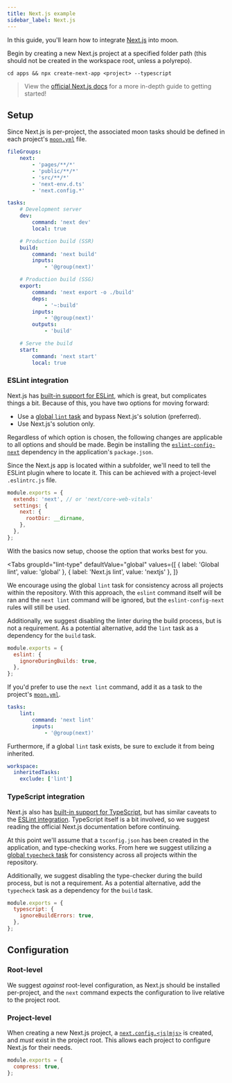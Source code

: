 ```yaml
---
title: Next.js example
sidebar_label: Next.js
---
```



<HeadingApiLink to="https://github.com/moonrepo/examples/tree/master/apps/nextjs-app" />

In this guide, you'll learn how to integrate [Next.js](https://nextjs.org) into moon.

Begin by creating a new Next.js project at a specified folder path (this should not be created in
the workspace root, unless a polyrepo).

```shell
cd apps && npx create-next-app <project> --typescript
```

> View the [official Next.js docs](https://nextjs.org/learn/basics/create-nextjs-app/setup) for a
> more in-depth guide to getting started!

## Setup

Since Next.js is per-project, the associated moon tasks should be defined in each project's
[`moon.yml`](../../config/project) file.

```yaml title="<project>/moon.yml"
fileGroups:
	next:
		- 'pages/**/*'
		- 'public/**/*'
		- 'src/**/*'
		- 'next-env.d.ts'
		- 'next.config.*'

tasks:
	# Development server
	dev:
		command: 'next dev'
		local: true

	# Production build (SSR)
	build:
		command: 'next build'
		inputs:
			- '@group(next)'

	# Production build (SSG)
	export:
		command: 'next export -o ./build'
		deps:
			- '~:build'
		inputs:
			- '@group(next)'
		outputs:
			- 'build'

	# Serve the build
	start:
		command: 'next start'
		local: true
```

### ESLint integration

Next.js has [built-in support for ESLint](https://nextjs.org/docs/basic-features/eslint), which is
great, but complicates things a bit. Because of this, you have two options for moving forward:

- Use a [global `lint` task](./eslint) and bypass Next.js's solution (preferred).
- Use Next.js's solution only.

Regardless of which option is chosen, the following changes are applicable to all options and should
be made. Begin be installing the
[`eslint-config-next`](https://nextjs.org/docs/basic-features/eslint#eslint-config) dependency in
the application's `package.json`.

<AddDepsTabs dep="eslint-config-next" package="<project>" dev />

Since the Next.js app is located within a subfolder, we'll need to tell the ESLint plugin where to
locate it. This can be achieved with a project-level `.eslintrc.js` file.

```js title="<project>/.eslintrc.js"
module.exports = {
  extends: 'next', // or 'next/core-web-vitals'
  settings: {
    next: {
      rootDir: __dirname,
    },
  },
};
```

With the basics now setup, choose the option that works best for you.

<Tabs
  groupId="lint-type"
  defaultValue="global"
  values={[
    { label: 'Global lint', value: 'global' },
    { label: 'Next.js lint', value: 'nextjs' },
  ]}
>
<TabItem value="global">

We encourage using the global `lint` task for consistency across all projects within the repository.
With this approach, the `eslint` command itself will be ran and the `next lint` command will be
ignored, but the `eslint-config-next` rules will still be used.

Additionally, we suggest disabling the linter during the build process, but is not a requirement. As
a potential alternative, add the `lint` task as a dependency for the `build` task.

```js title="<project>/next.config.js"
module.exports = {
  eslint: {
    ignoreDuringBuilds: true,
  },
};
```

</TabItem>
<TabItem value="nextjs">

If you'd prefer to use the `next lint` command, add it as a task to the project's
[`moon.yml`](../../config/project).

```yaml title="<project>/moon.yml"
tasks:
	lint:
		command: 'next lint'
		inputs:
			- '@group(next)'
```

Furthermore, if a global `lint` task exists, be sure to exclude it from being inherited.

```yaml title="<project>/moon.yml"
workspace:
  inheritedTasks:
    exclude: ['lint']
```

</TabItem>
</Tabs>

### TypeScript integration

Next.js also has
[built-in support for TypeScript](https://nextjs.org/docs/basic-features/typescript), but has
similar caveats to the [ESLint integration](#eslint-integration). TypeScript itself is a bit
involved, so we suggest reading the official Next.js documentation before continuing.

At this point we'll assume that a `tsconfig.json` has been created in the application, and
type-checking works. From here we suggest utilizing a [global `typecheck` task](./typescript) for
consistency across all projects within the repository.

Additionally, we suggest disabling the type-checker during the build process, but is not a
requirement. As a potential alternative, add the `typecheck` task as a dependency for the `build`
task.

```js title="<project>/next.config.js"
module.exports = {
  typescript: {
    ignoreBuildErrors: true,
  },
};
```

## Configuration

### Root-level

We suggest _against_ root-level configuration, as Next.js should be installed per-project, and the
`next` command expects the configuration to live relative to the project root.

### Project-level

When creating a new Next.js project, a
[`next.config.<js|mjs>`](https://nextjs.org/docs/api-reference/next.config.js/introduction) is
created, and _must_ exist in the project root. This allows each project to configure Next.js for
their needs.

```js title="<project>/next.config.js"
module.exports = {
  compress: true,
};
```
